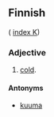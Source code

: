 ==Finnish==
( [[Wiktionary:Finnish_index_k|index K]])

===Adjective===

# [[cold]].

====Antonyms====

*[[kuuma]]